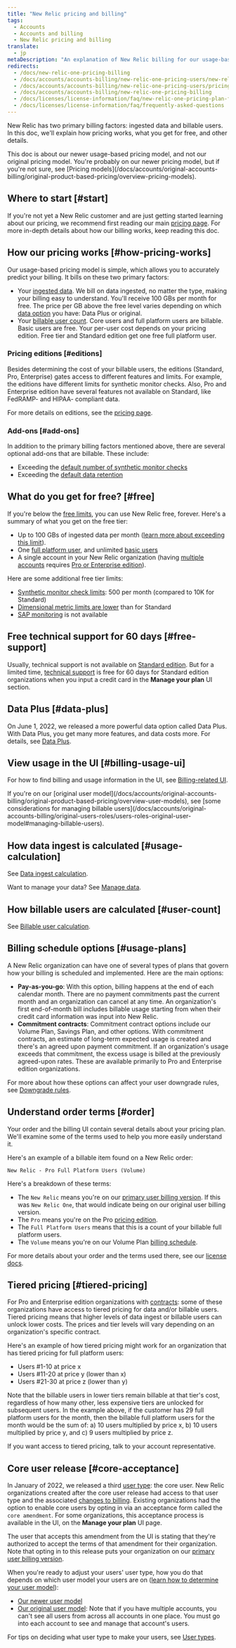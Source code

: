 ```yaml
---
title: "New Relic pricing and billing" 
tags:
  - Accounts
  - Accounts and billing
  - New Relic pricing and billing
translate:
  - jp
metaDescription: "An explanation of New Relic billing for our usage-based pricing model."
redirects:
  - /docs/new-relic-one-pricing-billing
  - /docs/accounts/accounts-billing/new-relic-one-pricing-users/new-relic-one-pricing-billing
  - /docs/accounts/accounts-billing/new-relic-one-pricing-users/pricing-billing
  - /docs/accounts/accounts-billing/new-relic-one-pricing-billing
  - /docs/licenses/license-information/faq/new-relic-one-pricing-plan-frequently-asked-questions
  - /docs/licenses/license-information/faq/frequently-asked-questions
---
```


New Relic has two primary billing factors: ingested data and billable users. In this doc, we'll explain how pricing works, what you get for free, and other details. 

<Callout variant="tip">
This doc is about our newer usage-based pricing model, and not our original pricing model. You're probably on our newer pricing model, but if you're not sure, see [Pricing models](/docs/accounts/original-accounts-billing/original-product-based-pricing/overview-pricing-models).
</Callout>

## Where to start [#start]

If you're not yet a New Relic customer and are just getting started learning about our pricing, we recommend first reading our main [pricing page](https://newrelic.com/pricing). For more in-depth details about how our billing works, keep reading this doc. 

## How our pricing works [#how-pricing-works]

Our usage-based pricing model is simple, which allows you to accurately predict your billing. It bills on these two primary factors:

* Your [ingested data](/docs/accounts/accounts-billing/new-relic-one-pricing-billing/data-ingest-billing). We bill on data ingested, no matter the type, making your billing easy to understand. You'll receive 100 GBs per month for free. The price per GB above the free level varies depending on which [data option](/docs/accounts/accounts-billing/new-relic-one-pricing-billing/data-ingest-billing#data-prices) you have: Data Plus or original.
* Your [billable user count](/docs/accounts/accounts-billing/new-relic-one-pricing-billing/user-count-billing). Core users and full platform users are billable. Basic users are free. Your per-user cost depends on your pricing edition. Free tier and Standard edition get one free full platform user.

### Pricing editions [#editions]

Besides determining the cost of your billable users, the editions (Standard, Pro, Enterprise) gates access to different features and limits. For example, the editions have different limits for synthetic monitor checks. Also, Pro and Enterprise edition have several features not available on Standard, like FedRAMP- and HIPAA- compliant data. 

For more details on editions, see the [pricing page](https://newrelic.com/pricing). 

### Add-ons [#add-ons]

In addition to the primary billing factors mentioned above, there are several optional add-ons that are billable. These include: 

* Exceeding the [default number of synthetic monitor checks](/docs/synthetics/synthetic-monitoring/getting-started/monitor-limits)
* Exceeding the [default data retention](/docs/data-apis/manage-data/manage-data-retention/#adjust-retention)

## What do you get for free? [#free]

If you're below the [free limits](#how-pricing-works), you can use New Relic free, forever. Here's a summary of what you get on the free tier:

* Up to 100 GBs of ingested data per month ([learn more about exceeding this limit](/docs/accounts/accounts-billing/new-relic-one-pricing-billing/data-ingest-billing#free-tier-limits)).
* One [full platform user](/docs/accounts/accounts-billing/new-relic-one-user-management/user-type), and unlimited [basic users](/docs/accounts/accounts-billing/new-relic-one-user-management/user-type) 
* A single account in your New Relic organization (having [multiple accounts](/docs/accounts/accounts-billing/account-structure/new-relic-account-structure) requires [Pro or Enterprise edition](https://newrelic.com/pricing)).

Here are some additional free tier limits: 

* [Synthetic monitor check limits](/docs/synthetics/synthetic-monitoring/using-monitors/monitor-limits): 500 per month (compared to 10K for Standard)
* [Dimensional metric limits are lower](/docs/data-apis/ingest-apis/metric-api/metric-api-limits-restricted-attributes/#additional-considerations) than for Standard
* [SAP monitoring](/docs/data-apis/custom-data/sap-integration/#requirements) is not available 

## Free technical support for 60 days [#free-support]

Usually, technical support is not available on [Standard edition](https://newrelic.com/pricing). But for a limited time, [technical support](https://support.newrelic.com/s/) is free for 60 days for Standard edition organizations when you input a credit card in the **Manage your plan** UI section.

## Data Plus [#data-plus]

On June 1, 2022, we released a more powerful data option called Data Plus. With Data Plus, you get many more features, and data costs more. For details, see [Data Plus](/docs/accounts/accounts-billing/new-relic-one-pricing-billing/data-ingest-billing#data-prices).

## View usage in the UI [#billing-usage-ui]

For how to find billing and usage information in the UI, see [Billing-related UI](/docs/accounts/accounts-billing/general-account-settings/introduction-account-settings).

<Callout variant="important">
  If you're on our [original user model](/docs/accounts/original-accounts-billing/original-product-based-pricing/overview-user-models), see [some considerations for managing billable users](/docs/accounts/original-accounts-billing/original-users-roles/users-roles-original-user-model#managing-billable-users).
</Callout>

## How data ingest is calculated [#usage-calculation]

See [Data ingest calculation](/docs/accounts/accounts-billing/new-relic-one-pricing-billing/data-ingest-billing).

Want to manage your data? See [Manage data](/docs/data-apis/manage-data/manage-data-coming-new-relic).

## How billable users are calculated [#user-count]

See [Billable user calculation](/docs/accounts/accounts-billing/new-relic-one-pricing-billing/user-count-billing).

## Billing schedule options [#usage-plans]

A New Relic organization can have one of several types of plans that govern how your billing is scheduled and implemented. Here are the main options:

* **Pay-as-you-go**: With this option, billing happens at the end of each calendar month. There are no payment commitments past the current month and an organization can cancel at any time. An organization's first end-of-month bill includes billable usage starting from when their credit card information was input into New Relic.
* **Commitment contracts**: Commitment contract options include our Volume Plan, Savings Plan, and other options. With commitment contracts, an estimate of long-term expected usage is created and there's an agreed upon payment commitment. If an organization's usage exceeds that commitment, the excess usage is billed at the previously agreed-upon rates. These are available primarily to Pro and Enterprise edition organizations. 

For more about how these options can affect your user downgrade rules, see [Downgrade rules](/docs/accounts/accounts-billing/new-relic-one-pricing-billing/user-count-billing#user-downgrade-rules).

## Understand order terms [#order]

Your order and the billing UI contain several details about your pricing plan. We'll examine some of the terms used to help you more easily understand it. 

Here's an example of a billable item found on a New Relic order: 

```
New Relic - Pro Full Platform Users (Volume)
```

Here's a breakdown of these terms: 

* The `New Relic` means you're on our [primary user billing version](/docs/accounts/accounts-billing/new-relic-one-pricing-billing/user-count-billing/#pricing-versions). If this was `New Relic One`, that would indicate being on our original user billing version. 
*  The `Pro` means you're on the Pro [pricing edition](/docs/accounts/accounts-billing/new-relic-one-pricing-billing/new-relic-one-pricing-billing/#how-pricing-works). 
* The `Full Platform Users` means that this is a count of your billable full platform users. 
* The `Volume` means you're on our Volume Plan [billing schedule](#usage-plans).

For more details about your order and the terms used there, see our [license docs](/docs/licenses/license-information/usage-plans/new-relic-one-usage-plan-descriptions).

## Tiered pricing [#tiered-pricing]

For Pro and Enterprise edition organizations with [contracts](#usage-plans): some of these organizations have access to tiered pricing for data and/or billable users. Tiered pricing means that higher levels of data ingest or billable users can unlock lower costs. The prices and tier levels will vary depending on an organization's specific contract. 

Here's an example of how tiered pricing might work for an organization that has tiered pricing for full platform users:

* Users #1-10 at price x
* Users #11-20 at price y (lower than x)
* Users #21-30 at price z (lower than y)

Note that the billable users in lower tiers remain billable at that tier's cost, regardless of how many other, less expensive tiers are unlocked for subsequent users. In the example above, if the customer has 29 full platform users for the month, then the billable full platform users for the month would be the sum of: a) 10 users multiplied by price x, b) 10 users multiplied by price y, and c) 9 users multiplied by price z. 

If you want access to tiered pricing, talk to your account representative. 

## Core user release [#core-acceptance]

In January of 2022, we released a third [user type](/docs/accounts/accounts-billing/new-relic-one-user-management/user-type): the core user. New Relic organizations created after the core user release had access to that user type and the associated [changes to billing](/docs/accounts/accounts-billing/new-relic-one-pricing-billing/user-count-billing/#pricing-versions). Existing organizations had the option to enable core users by opting in via an acceptance form called the `core amendment`. For some organizations, this acceptance process is available in the UI, on the **Manage your plan** UI page. 

The user that accepts this amendment from the UI is stating that they're authorized to accept the terms of that amendment for their organization. Note that opting in to this release puts your organization on our [primary user billing version](/docs/accounts/accounts-billing/new-relic-one-pricing-billing/user-count-billing/#pricing-versions). 

When you're ready to adjust your users' user type, how you do that depends on which user model your users are on ([learn how to determine your user model](/docs/accounts/original-accounts-billing/original-users-roles/overview-user-models)):

* [Our newer user model](/docs/accounts/accounts-billing/new-relic-one-user-management/user-management-ui-and-tasks/#edit-user-type)
* [Our original user model](/docs/accounts/original-accounts-billing/original-users-roles/users-roles-original-user-model/#update-user-type): Note that if you have multiple accounts, you can't see all users from across all accounts in one place. You must go into each account to see and manage that account's users.

For tips on deciding what user type to make your users, see [User types](/docs/accounts/accounts-billing/new-relic-one-user-management/user-type).